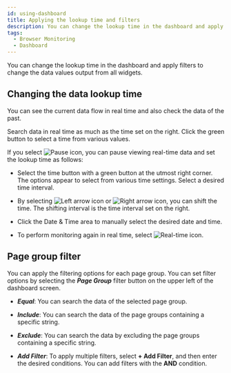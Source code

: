 ```yaml
---
id: using-dashboard
title: Applying the lookup time and filters
description: You can change the lookup time in the dashboard and apply filters to change the data values output from all widgets.
tags:
  - Browser Monitoring
  - Dashboard
---
```


You can change the lookup time in the dashboard and apply filters to change the data values output from all widgets.

## Changing the data lookup time

You can see the current data flow in real time and also check the data of the past.

<ImgLang img='flexboard-time-set.png' desc='real time' />

Search data in real time as much as the time set on the right. Click the green button to select a time from various values.

If you select ![Pause icon](/img/ico-pause.svg), you can pause viewing real-time data and set the lookup time as follows:

<ImgLang img='flexboard-time-set-pause.png' desc='past time' />

-   Select the time button with a green button at the utmost right corner. The options appear to select from various time settings. Select a desired time interval.

-   By selecting ![Left arrow icon](/img/left-arrow.svg) or ![Right arrow icon](/img/right-arrow.svg), you can shift the time. The shifting interval is the time interval set on the right.

-   Click the Date & Time area to manually select the desired date and time.

-   To perform monitoring again in real time, select ![Real-time icon](/img/ico-play-time.svg).

## Page group filter

You can apply the filtering options for each page group. You can set filter options by selecting the **_Page Group_** filter button on the upper left of the dashboard screen. 

-   **_Equal_**: You can search the data of the selected page group.

    <ImgLang img='browser-dashboard-filter.png' desc='Page group filter' />

-   **_Include_**: You can search the data of the page groups containing a specific string.

    <ImgLang img='browser-dashboard-filter-include.png' desc='Page group filter' />

-   **_Exclude_**: You can search the data by excluding the page groups containing a specific string.

    <ImgLang img='browser-dashboard-filter-include.png' desc='Page group filter' />

-   **_Add Filter_**: To apply multiple filters, select **+ Add Filter**, and then enter the desired conditions. You can add filters with the **AND** condition.

    <ImgLang img='browser-dashboard-filter-and.png' desc='Page group filter' />
